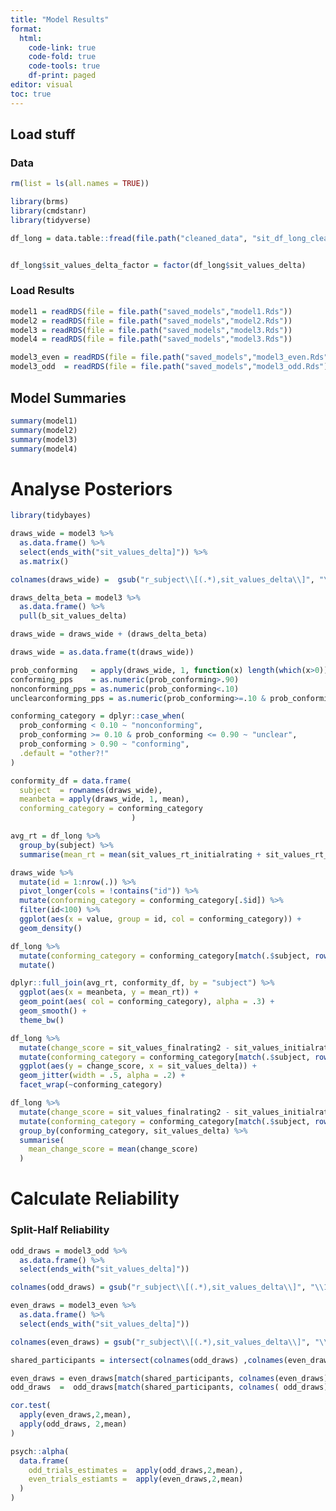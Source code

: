 ```yaml
---
title: "Model Results"
format: 
  html:
    code-link: true
    code-fold: true
    code-tools: true
    df-print: paged
editor: visual
toc: true
---
```


## Load stuff

### Data

```r

rm(list = ls(all.names = TRUE))

library(brms)
library(cmdstanr)
library(tidyverse)

df_long = data.table::fread(file.path("cleaned_data", "sit_df_long_cleaned.csv"), data.table = FALSE)


df_long$sit_values_delta_factor = factor(df_long$sit_values_delta)

```

### Load Results

```r

model1 = readRDS(file = file.path("saved_models","model1.Rds"))
model2 = readRDS(file = file.path("saved_models","model2.Rds"))
model3 = readRDS(file = file.path("saved_models","model3.Rds"))
model4 = readRDS(file = file.path("saved_models","model3.Rds"))

model3_even = readRDS(file = file.path("saved_models","model3_even.Rds"))
model3_odd  = readRDS(file = file.path("saved_models","model3_odd.Rds"))


```

## Model Summaries

```r

summary(model1)
summary(model2)
summary(model3)
summary(model4)


```

# Analyse Posteriors

```r
library(tidybayes)

draws_wide = model3 %>%
  as.data.frame() %>% 
  select(ends_with("sit_values_delta]")) %>%
  as.matrix()

colnames(draws_wide) =  gsub("r_subject\\[(.*),sit_values_delta\\]", "\\1", colnames(draws_wide))

draws_delta_beta = model3 %>%
  as.data.frame() %>% 
  pull(b_sit_values_delta)

draws_wide = draws_wide + (draws_delta_beta)

draws_wide = as.data.frame(t(draws_wide))

prob_conforming   = apply(draws_wide, 1, function(x) length(which(x>0))/length(x)) %>% as.numeric()
conforming_pps    = as.numeric(prob_conforming>.90)
nonconforming_pps = as.numeric(prob_conforming<.10)
unclearconforming_pps = as.numeric(prob_conforming>=.10 & prob_conforming <= .90)

conforming_category = dplyr::case_when(
  prob_conforming < 0.10 ~ "nonconforming",
  prob_conforming >= 0.10 & prob_conforming <= 0.90 ~ "unclear",
  prob_conforming > 0.90 ~ "conforming",
  .default = "other?!"
)

conformity_df = data.frame(
  subject  = rownames(draws_wide),
  meanbeta = apply(draws_wide, 1, mean),
  conforming_category = conforming_category                      
                           )

avg_rt = df_long %>%
  group_by(subject) %>%
  summarise(mean_rt = mean(sit_values_rt_initialrating + sit_values_rt_finalrating)/1000)

draws_wide %>% 
  mutate(id = 1:nrow(.)) %>%
  pivot_longer(cols = !contains("id")) %>%
  mutate(conforming_category = conforming_category[.$id]) %>%
  filter(id<100) %>%
  ggplot(aes(x = value, group = id, col = conforming_category)) +
  geom_density()

df_long %>%
  mutate(conforming_category = conforming_category[match(.$subject, rownames(draws_wide))]) %>%
  mutate()

dplyr::full_join(avg_rt, conformity_df, by = "subject") %>%
  ggplot(aes(x = meanbeta, y = mean_rt)) + 
  geom_point(aes( col = conforming_category), alpha = .3) + 
  geom_smooth() + 
  theme_bw() 

df_long %>% 
  mutate(change_score = sit_values_finalrating2 - sit_values_initialrating2) %>%
  mutate(conforming_category = conforming_category[match(.$subject, rownames(draws_wide))]) %>%
  ggplot(aes(y = change_score, x = sit_values_delta)) +
  geom_jitter(width = .5, alpha = .2) + 
  facet_wrap(~conforming_category)

df_long %>% 
  mutate(change_score = sit_values_finalrating2 - sit_values_initialrating2) %>%
  mutate(conforming_category = conforming_category[match(.$subject, rownames(draws_wide))]) %>%
  group_by(conforming_category, sit_values_delta) %>%
  summarise(
    mean_change_score = mean(change_score)
  )

```

# Calculate Reliability

### Split-Half Reliability

```r

odd_draws = model3_odd %>%
  as.data.frame() %>% 
  select(ends_with("sit_values_delta]")) 

colnames(odd_draws) = gsub("r_subject\\[(.*),sit_values_delta\\]", "\\1", colnames(odd_draws))

even_draws = model3_even %>%
  as.data.frame() %>% 
  select(ends_with("sit_values_delta]")) 

colnames(even_draws) = gsub("r_subject\\[(.*),sit_values_delta\\]", "\\1", colnames(even_draws))

shared_participants = intersect(colnames(odd_draws) ,colnames(even_draws) )

even_draws = even_draws[match(shared_participants, colnames(even_draws))]
odd_draws  =  odd_draws[match(shared_participants, colnames( odd_draws))]

cor.test(
  apply(even_draws,2,mean),
  apply(odd_draws, 2,mean)
)

psych::alpha(
  data.frame(
    odd_trials_estimates =  apply(odd_draws,2,mean),
    even_trials_estiamts =  apply(even_draws,2,mean)
  )
)

```
